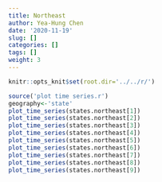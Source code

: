```yaml
---
title: Northeast
author: Yea-Hung Chen
date: '2020-11-19'
slug: []
categories: []
tags: [] 
weight: 3
---
```


```r
knitr::opts_knit$set(root.dir='../../r/')
```

```r
source('plot time series.r')
geography<-'state'
plot_time_series(states.northeast[1])  
plot_time_series(states.northeast[2]) 
plot_time_series(states.northeast[3]) 
plot_time_series(states.northeast[4]) 
plot_time_series(states.northeast[5]) 
plot_time_series(states.northeast[6]) 
plot_time_series(states.northeast[7]) 
plot_time_series(states.northeast[8]) 
plot_time_series(states.northeast[9])  
```